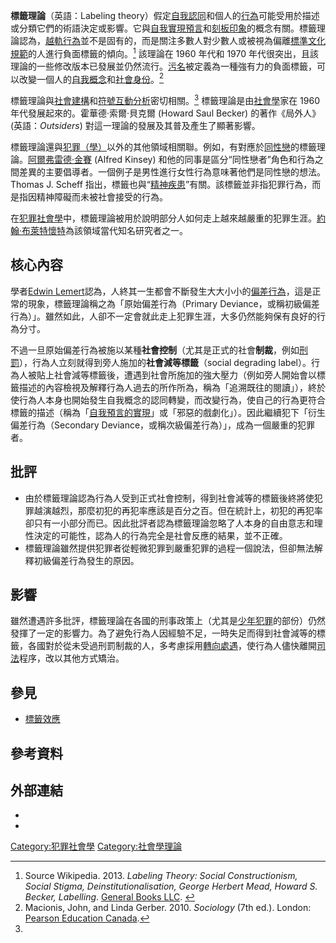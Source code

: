 {{犯罪學與刑罰學}}
'''標籤理論'''（英語：Labeling theory）假定[[自我概念|自我認同]]和個人的[[行為|行為]]可能受用於描述或分類它們的術語決定或影響。它與[[自我實現預言|自我實現預言]]和[[刻板印象|刻板印象]]的概念有關。標籤理論認為，[[越軌社會學|越軌行為]]並不是固有的，而是關注多數人對少數人或被視為偏離[[社會規範|標準文化規範]]的人進行負面標籤的傾向。<ref>Source Wikipedia. 2013. ''Labeling Theory: Social Constructionism, Social Stigma, Deinstitutionalisation, George Herbert Mead, Howard S. Becker, Labelling''. [[Books_LLC|General Books LLC]]. {{ISBN|9781234583347}}</ref> 該理論在 1960 年代和 1970 年代很突出，且該理論的一些修改版本已發展並仍然流行。[[社會污名|污名]]被定義為一種強有力的負面標籤，可以改變一個人的[[自我概念|自我概念]]和[[身份認同|社會身份]]。<ref name="Macionis">Macionis, John, and Linda Gerber. 2010. ''Sociology'' (7th ed.). London: [[Pearson_Education_Canada,_Ltd.|Pearson Education Canada]].

</ref>

標籤理論與[[社會建構主義|社會建構]]和[[符號互動論|符號互動分析]]密切相關。<ref name="Macionis" /> 標籤理論是由[[社會學|社會學]]家在 1960 年代發展起來的。霍華德·索爾·貝克爾 (Howard Saul Becker) 的著作《局外人》(英語：''Outsiders'') 對這一理論的發展及其普及產生了顯著影響。

標籤理論還與[[犯罪學|犯罪（學）]]以外的其他領域相關聯。例如，有對應於[[同性戀|同性戀]]的標籤理論。[[阿爾弗雷德·金賽|阿爾弗雷德·金賽]] (Alfred Kinsey) 和他的同事是區分“同性戀者”角色和行為之間差異的主要倡導者。一個例子是男性進行女性行為意味著他們是同性戀的想法。 Thomas J. Scheff 指出，標籤也與“[[精神疾患|精神疾患]]”有關。該標籤並非指犯罪行為，而是指因精神障礙而未被社會接受的行為。

在[[犯罪社會學|犯罪社會學]]中，標籤理論被用於說明部分人如何走上越來越嚴重的犯罪生涯。[[約翰·布萊特懷特_(犯罪學)|約翰·布萊特懷特]]為該領域當代知名研究者之一。

== 核心內容 ==
學者[https://en.wikipedia.org/wiki/Edwin_Lemert Edwin Lemert]認為，人終其一生都會不斷發生大大小小的[[偏差行為|偏差行為]]，這是正常的現象，標籤理論稱之為「原始偏差行為（Primary Deviance，或稱初級偏差行為）」。雖然如此，人卻不一定會就此走上犯罪生涯，大多仍然能夠保有良好的行為分寸。

不過一旦原始偏差行為被施以某種'''社會控制'''（尤其是正式的社會'''制裁'''，例如[[刑罰|刑罰]]），行為人立刻就得到旁人施加的'''社會減等標籤'''（social degrading label）。行為人被貼上社會減等標籤後，遭遇到社會所施加的強大壓力（例如旁人開始會以標籤描述的內容檢視及解釋行為人過去的所作所為，稱為「追溯既往的閱讀」），終於使行為人本身也開始發生自我概念的認同轉變，而改變行為，使自己的行為更符合標籤的描述（稱為「[[自證預言|自我預言的實現]]」或「邪惡的戲劇化」）。因此繼續犯下「衍生偏差行為（Secondary Deviance，或稱次級偏差行為）」，成為一個嚴重的犯罪者。

== 批評 ==
* 由於標籤理論認為行為人受到正式社會控制，得到社會減等的標籤後終將使犯罪越演越烈，那麼初犯的再犯率應該是百分之百。但在統計上，初犯的再犯率卻只有一小部分而已。因此批評者認為標籤理論忽略了人本身的自由意志和理性決定的可能性，認為人的行為完全是社會反應的結果，並不正確。
* 標籤理論雖然提供犯罪者從輕微犯罪到嚴重犯罪的過程一個說法，但卻無法解釋初級偏差行為發生的原因。

== 影響 ==
雖然遭遇許多批評，標籤理論在各國的刑事政策上（尤其是[[少年犯罪|少年犯罪]]的部份）仍然發揮了一定的影響力。為了避免行為人因經驗不足，一時失足而得到社會減等的標籤，各國對於從未受過刑罰制裁的人，多考慮採用[[轉向處遇|轉向處遇]]，使行為人儘快離開[[司法|司法]]程序，改以其他方式矯治。

== 參見 ==

* [[標籤效應|標籤效應]]

== 參考資料 ==
{{Reflist|colwidth=30em}}

== 外部連結 ==
* {{cite web | url=http://police.digitaler.net/pdf/regulation/reg058.pdf | format=PDF | title=標籤理論、羞恥感與再整合 | author=林宏銘（指導教授：陳玉書） | accessdate=2013-10-28 | archive-date=2019-08-19 | archive-url=https://web.archive.org/web/20190819064531/http://police.digitaler.net/pdf/regulation/reg058.pdf | dead-url=no }}
* {{cite web | url=http://lawtw.com/article.php?template=article_content&parent_path=,1,188,&job_id=185819&article_category_id=2195&article_id=107492 | title=犯罪學上標籤理論與明恥整合理論之關連－修復式正義之源起 | author=劉育偉 | work=[http://lawtw.com 台灣法律網] | accessdate=2013-10-28 | archive-date=2019-06-08 | archive-url=https://web.archive.org/web/20190608235345/http://lawtw.com/article.php?template=article_content&parent_path=,1,188,&job_id=185819&article_category_id=2195&article_id=107492 | dead-url=no }}


[[Category:犯罪社會學|Category:犯罪社會學]]
[[Category:社會學理論|Category:社會學理論]]